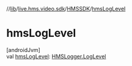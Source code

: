 //[lib](/api-reference/android/v2/home/content)/[live.hms.video.sdk](../index)/[HMSSDK](index)/[hmsLogLevel](hms-log-level)

# hmsLogLevel

[androidJvm]\
val [hmsLogLevel](hms-log-level): [HMSLogger.LogLevel](../../live.hms.video.utils/-h-m-s-logger/-log-level/index)

